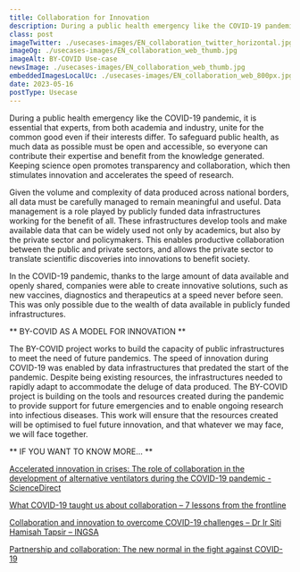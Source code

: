 ```yaml
---
title: Collaboration for Innovation
description: During a public health emergency like the COVID-19 pandemic, it is essential that experts, from both academia and industry, unite for the common good even if their interests differ. 
class: post
imageTwitter: ./usecases-images/EN_collaboration_twitter_horizontal.jpg
imageOg: ./usecases-images/EN_collaboration_web_thumb.jpg
imageAlt: BY-COVID Use-case
newsImage: ./usecases-images/EN_collaboration_web_thumb.jpg
embeddedImagesLocalUc: ./usecases-images/EN_collaboration_web_800px.jpg
date: 2023-05-16
postType: Usecase
---
```


During a public health emergency like the COVID-19 pandemic, it is essential that experts, from both academia and industry, unite for the common good even if their interests differ. To safeguard public health, as much data as possible must  be open and accessible, so everyone can contribute their expertise and benefit from the knowledge generated. Keeping science open promotes transparency and collaboration, which then stimulates innovation and accelerates the speed of research. 

Given the volume and complexity of data produced across national borders, all data must be carefully managed to remain meaningful and useful. Data management is a role played by publicly funded data infrastructures working for the benefit of all. These infrastructures develop tools and make available data that can be widely used not only by academics, but also by the private sector and policymakers. This enables productive collaboration between the public and private sectors, and allows the private sector to translate scientific discoveries into innovations to benefit society. 

In the COVID-19 pandemic, thanks to the large amount of data available and openly shared, companies were able to create innovative solutions, such as new vaccines, diagnostics and therapeutics at a speed never before seen. This was only possible due to the wealth of data available in publicly funded infrastructures. 

** BY-COVID AS A MODEL FOR INNOVATION **

The BY-COVID project works to build the capacity of  public infrastructures to meet the need of future pandemics. The speed of innovation during COVID-19 was enabled by data infrastructures that predated the start of the pandemic. Despite being existing resources, the infrastructures needed to rapidly adapt to accommodate the deluge of data produced. The BY-COVID project is building on the tools and resources created during the pandemic to provide support for future emergencies and to enable ongoing research into infectious diseases. This work will ensure that the resources created will be optimised to fuel future innovation, and that whatever we may face, we will face together.  

** IF YOU WANT TO KNOW MORE… **

[Accelerated innovation in crises: The role of collaboration in the development of alternative ventilators during the COVID-19 pandemic - ScienceDirect](https://www.sciencedirect.com/science/article/pii/S0160791X22000641)

[What COVID-19 taught us about collaboration – 7 lessons from the frontline](https://www.weforum.org/agenda/2022/04/what-covid-19-taught-us-about-collaboration-7-lessons-from-the-frontline/)

[Collaboration and innovation to overcome COVID-19 challenges – Dr Ir Siti Hamisah Tapsir – INGSA](https://ingsa.org/ingsa-news/collaboration-and-innovation-to-overcome-covid-19-challenges-dr-ir-siti-hamisah-tapsir/)

[Partnership and collaboration: The new normal in the fight against COVID-19](https://www.efpia.eu/news-events/the-efpia-view/blog-articles/partnership-and-collaboration-the-new-normal-in-the-fight-against-covid-19/)

